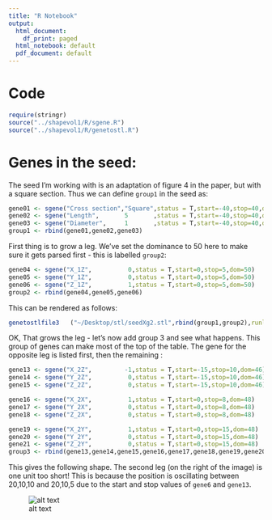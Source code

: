 ```yaml
---
title: "R Notebook"
output:
  html_document:
    df_print: paged
  html_notebook: default
  pdf_document: default
---
```


# Code

```r
require(stringr)
source("../shapevol1/R/sgene.R")
source("../shapevol1/R/genetostl.R")
```


# Genes in the seed:

The seed I'm working with is an adaptation of figure 4 in the paper, but with a square section. Thus we can define `group1` in the seed as:


```r

gene01 <- sgene("Cross section","Square",status = T,start=-40,stop=40,dom=1)
gene02 <- sgene("Length",       5       ,status = T,start=-40,stop=40,dom=1)
gene03 <- sgene("Diameter",     1       ,status = T,start=-40,stop=40,dom=0)
group1 <- rbind(gene01,gene02,gene03)
```


First thing is to grow a leg. We've set the dominance to 50 here to make sure it gets parsed first - this is labelled `group2`: 

```r
gene04 <- sgene("X_1Z",          0,status = T,start=0,stop=5,dom=50)
gene05 <- sgene("Y_1Z",          0,status = T,start=0,stop=5,dom=50)
gene06 <- sgene("Z_1Z",          1,status = T,start=0,stop=5,dom=50)
group2 <- rbind(gene04,gene05,gene06)
```

This can be rendered as follows: 

```r
genetostlfile3   ("~/Desktop/stl/seedXg2.stl",rbind(group1,group2),runlim=10)
```


OK, That grows the leg - let's now add group 3 and see what happens. This group of genes can make most of the top of the table. The gene for the opposite leg is listed first, then the remaining : 

```r
gene13 <- sgene("X_2Z",         -1,status = T,start=-15,stop=10,dom=46)
gene14 <- sgene("Y_2Z",          0,status = T,start=-15,stop=10,dom=46)
gene15 <- sgene("Z_2Z",          0,status = T,start=-15,stop=10,dom=46)

gene16 <- sgene("X_2X",          1,status = T,start=0,stop=8,dom=48)
gene17 <- sgene("Y_2X",          0,status = T,start=0,stop=8,dom=48)
gene18 <- sgene("Z_2X",          0,status = T,start=0,stop=8,dom=48)

gene19 <- sgene("X_2Y",          1,status = T,start=0,stop=15,dom=48)
gene20 <- sgene("Y_2Y",          0,status = T,start=0,stop=15,dom=48)
gene21 <- sgene("Z_2Y",          0,status = T,start=0,stop=15,dom=48)
group3 <- rbind(gene13,gene14,gene15,gene16,gene17,gene18,gene19,gene20,gene21)
```


This gives the following shape. The second leg (on the right of the image) is one unit too short! This is because the position is oscillating between 20,10,10 and 20,10,5 due to the start and stop values of `gene6` and `gene13`. 

![alt text](group3.png "Logo Title Text 1")




